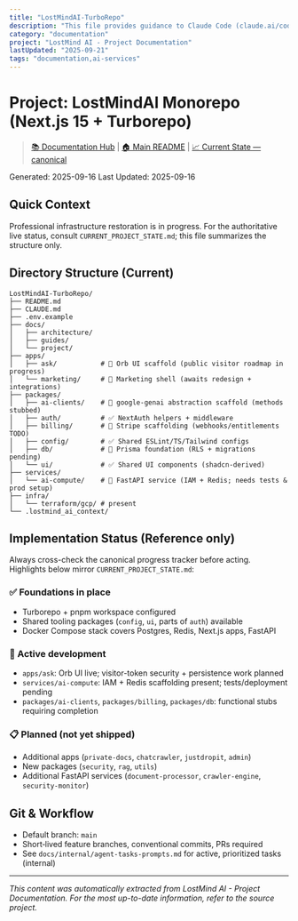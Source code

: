 ```yaml
---
title: "LostMindAI-TurboRepo"
description: "This file provides guidance to Claude Code (claude.ai/code) when working with code in this repository."
category: "documentation"
project: "LostMind AI - Project Documentation"
lastUpdated: "2025-09-21"
tags: "documentation,ai-services"
---
```


# Project: LostMindAI Monorepo (Next.js 15 + Turborepo)

> [📚 Documentation Hub](../README.md) | [🏠 Main README](../../README.md) | [📈 Current State — canonical](./CURRENT_PROJECT_STATE.md)

Generated: 2025-09-16
Last Updated: 2025-09-16

## Quick Context

Professional infrastructure restoration is in progress. For the authoritative live status, consult `CURRENT_PROJECT_STATE.md`; this file summarizes the structure only.

## Directory Structure (Current)

```
LostMindAI-TurboRepo/
├── README.md
├── CLAUDE.md
├── .env.example
├── docs/
│   ├── architecture/
│   ├── guides/
│   └── project/
├── apps/
│   ├── ask/           # 🧪 Orb UI scaffold (public visitor roadmap in progress)
│   └── marketing/     # 🧱 Marketing shell (awaits redesign + integrations)
├── packages/
│   ├── ai-clients/    # 🧪 google-genai abstraction scaffold (methods stubbed)
│   ├── auth/          # ✅ NextAuth helpers + middleware
│   ├── billing/       # 🧱 Stripe scaffolding (webhooks/entitlements TODO)
│   ├── config/        # ✅ Shared ESLint/TS/Tailwind configs
│   ├── db/            # 🧱 Prisma foundation (RLS + migrations pending)
│   └── ui/            # ✅ Shared UI components (shadcn-derived)
├── services/
│   └── ai-compute/    # 🧪 FastAPI service (IAM + Redis; needs tests & prod setup)
├── infra/
│   └── terraform/gcp/ # present
└── .lostmind_ai_context/
```

## Implementation Status (Reference only)

Always cross-check the canonical progress tracker before acting. Highlights below mirror `CURRENT_PROJECT_STATE.md`:

### ✅ Foundations in place

- Turborepo + pnpm workspace configured
- Shared tooling packages (`config`, `ui`, parts of `auth`) available
- Docker Compose stack covers Postgres, Redis, Next.js apps, FastAPI

### 🧪 Active development

- `apps/ask`: Orb UI live; visitor-token security + persistence work planned
- `services/ai-compute`: IAM + Redis scaffolding present; tests/deployment pending
- `packages/ai-clients`, `packages/billing`, `packages/db`: functional stubs requiring completion

### 📋 Planned (not yet shipped)

- Additional apps (`private-docs`, `chatcrawler`, `justdropit`, `admin`)
- New packages (`security`, `rag`, `utils`)
- Additional FastAPI services (`document-processor`, `crawler-engine`, `security-monitor`)

## Git & Workflow

- Default branch: `main`
- Short‑lived feature branches, conventional commits, PRs required
- See `docs/internal/agent-tasks-prompts.md` for active, prioritized tasks (internal)


---
*This content was automatically extracted from LostMind AI - Project Documentation. For the most up-to-date information, refer to the source project.*
